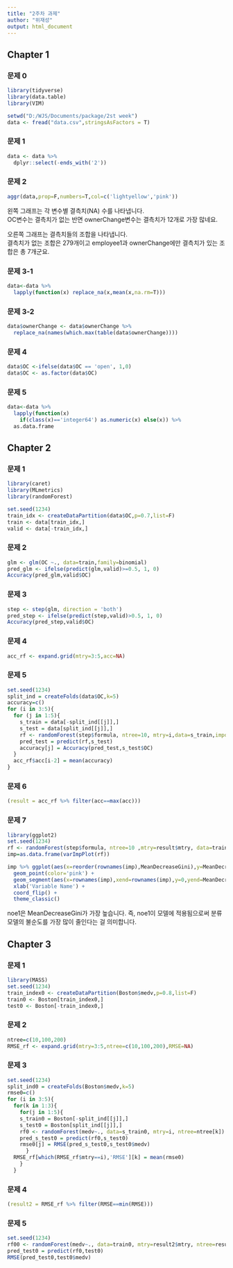 ```yaml
---
title: "2주차 과제"
author: "위재성"
output: html_document
---
```


## Chapter 1

### 문제 0
```r
library(tidyverse)
library(data.table)
library(VIM)

setwd("D:/WJS/Documents/package/2st week")
data <- fread("data.csv",stringsAsFactors = T)
```

### 문제 1
```r
data <- data %>% 
  dplyr::select(-ends_with('2'))
```

### 문제 2
```r
aggr(data,prop=F,numbers=T,col=c('lightyellow','pink'))
```

왼쪽 그래프는 각 변수별 결측치(NA) 수를 나타냅니다.  
OC변수는 결측치가 없는 반면 ownerChange변수는 결측치가 12개로 가장 많네요.  
  
오른쪽 그래프는 결측치들의 조합을 나타냅니다.  
결측치가 없는 조합은 279개이고 employee1과 ownerChange에만 결측치가 있는 조합은 총 7개군요.

### 문제 3-1
```r
data<-data %>% 
  lapply(function(x) replace_na(x,mean(x,na.rm=T)))
```

### 문제 3-2
```r
data$ownerChange <- data$ownerChange %>%
  replace_na(names(which.max(table(data$ownerChange))))
```

### 문제 4
```r
data$OC <-ifelse(data$OC == 'open', 1,0)
data$OC <- as.factor(data$OC)
```

### 문제 5
```r
data<-data %>% 
  lapply(function(x) 
    if(class(x)=='integer64') as.numeric(x) else(x)) %>% 
  as.data.frame
```


## Chapter 2

### 문제 1
```r
library(caret)
library(MLmetrics)
library(randomForest)
```

```r
set.seed(1234)
train_idx <- createDataPartition(data$OC,p=0.7,list=F)
train <- data[train_idx,]
valid <- data[-train_idx,]
```

### 문제 2
```r
glm <- glm(OC ~., data=train,family=binomial)
pred_glm <- ifelse(predict(glm,valid)>=0.5, 1, 0)
Accuracy(pred_glm,valid$OC)
```

### 문제 3
```r
step <- step(glm, direction = 'both')
pred_step <- ifelse(predict(step,valid)>0.5, 1, 0)
Accuracy(pred_step,valid$OC)
```

### 문제 4
```r
acc_rf <- expand.grid(mtry=3:5,acc=NA)
```

### 문제 5
```r
set.seed(1234)
split_ind = createFolds(data$OC,k=5)
accuracy=c()
for (i in 3:5){
  for (j in 1:5){
    s_train = data[-split_ind[[j]],]
    s_test = data[split_ind[[j]],]
    rf <- randomForest(step$formula, ntree=10, mtry=i,data=s_train,importance=T)
    pred_test = predict(rf,s_test)
    accuracy[j] = Accuracy(pred_test,s_test$OC)
  } 
  acc_rf$acc[i-2] = mean(accuracy)
}
```

### 문제 6
```r
(result = acc_rf %>% filter(acc==max(acc)))
```

### 문제 7
```r
library(ggplot2)
set.seed(1234)
rf <- randomForest(step$formula, ntree=10 ,mtry=result$mtry, data=train,importance=T)
imp=as.data.frame(varImpPlot(rf))

imp %>% ggplot(aes(x=reorder(rownames(imp),MeanDecreaseGini),y=MeanDecreaseGini)) +
  geom_point(color='pink') +
  geom_segment(aes(x=rownames(imp),xend=rownames(imp),y=0,yend=MeanDecreaseGini),color='pink') +
  xlab('Variable Name') +
  coord_flip() +
  theme_classic()
```

noe1은 MeanDecreaseGini가 가장 높습니다. 즉, noe1이 모델에 적용됨으로써 분류모델의 불순도를 가장 많이 줄인다는 걸 의미합니다. 

## Chapter 3

### 문제 1
```r
library(MASS)
set.seed(1234)
train_index0 <- createDataPartition(Boston$medv,p=0.8,list=F)
train0 <- Boston[train_index0,]
test0 <- Boston[-train_index0,]
```

### 문제 2
```r
ntree=c(10,100,200)
RMSE_rf <- expand.grid(mtry=3:5,ntree=c(10,100,200),RMSE=NA)
```

### 문제 3
```r
set.seed(1234)
split_ind0 = createFolds(Boston$medv,k=5)
rmse0=c()
for (i in 3:5){
  for(k in 1:3){
    for(j in 1:5){
    s_train0 = Boston[-split_ind[[j]],]
    s_test0 = Boston[split_ind[[j]],]
    rf0 <- randomForest(medv~., data=s_train0, mtry=i, ntree=ntree[k])
    pred_s_test0 = predict(rf0,s_test0)
    rmse0[j] = RMSE(pred_s_test0,s_test0$medv)
      }
  RMSE_rf[which(RMSE_rf$mtry==i),'RMSE'][k] = mean(rmse0)
    }
  }
```

### 문제 4
```r
(result2 = RMSE_rf %>% filter(RMSE==min(RMSE)))
```

### 문제 5
```r
set.seed(1234)
rf00 <- randomForest(medv~., data=train0, mtry=result2$mtry, ntree=result2$ntree)
pred_test0 = predict(rf0,test0)
RMSE(pred_test0,test0$medv)
```




